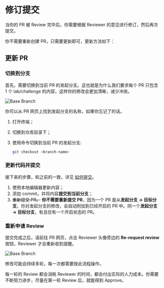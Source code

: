 # 修订提交

当你的 PR 被 Review 完毕后，你需要根据 Reviewer 的意见进行修订，然后再次提交。

你不需要重新创建 PR，只需要更新即可，更新方法如下：

## 更新 PR

### 切换到分支

首先，需要切换到当前 PR 的发起分支。这也就是为什么我们要求每个 PR 只包含 1 个 lab/challenge 的内容，这样你的修改会更加清晰，减少冲突。

![Base Branch](.github/assets/base-branch.png)

你可以从 PR 网页上找到发起分支的名称，如果你忘记了的话。

1. 打开终端；
2. 切换到仓库目录下；
3. 使用命令切换到当前 PR 的发起分支:

   ```bash
   git checkout <branch-name>
   ```

### 更新代码并提交

接下来的步骤，和之前的一致，详见 [如何提交](how-to-submit)。

1. 使用本地编辑器更新内容；
2. 添加 commit，并将内容**提交到当前分支**；
3. ~~重新提交 PR。~~ **你不需要重新提交 PR**，因为一个 PR 是从**发起分支 → 目标分支**，你对发起分支的修改，会自动附加到已经开启的 PR 中。同一个**发起分支 → 目标分支**，有且仅有一个开启状态的 PR。

### 重新申请 Review

提交完成之后，请前往 PR 网页，点击 Reviewer 头像旁边的 **Re-request review** 按钮，Reviewer 才会重新收到提醒。

![Base Branch](.github/assets/re-request-review.png)

修改可能会持续多轮，每一次都需要按此流程操作。

每一轮的 Review 都会消耗 Reviewer 的时间，都会付出实际的人力成本。你需要不断努力进步，尽量在第一轮 Review 后，就能得到 Approve。
